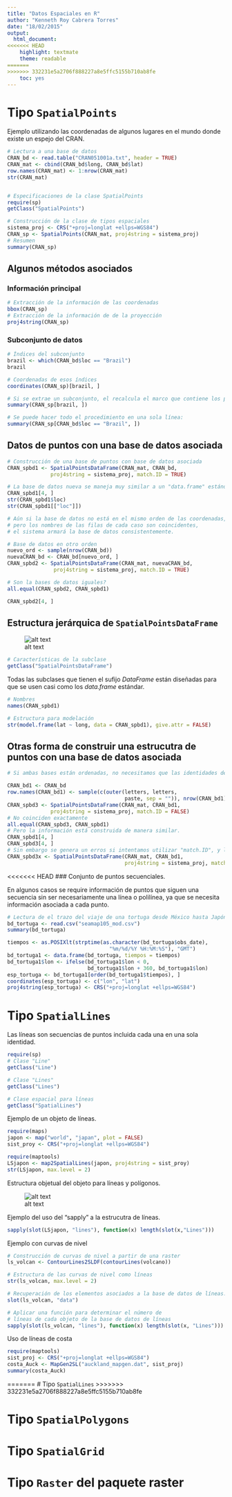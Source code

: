 ```yaml
---
title: "Datos Espaciales en R"
author: "Kenneth Roy Cabrera Torres"
date: "18/02/2015"
output:
  html_document:
<<<<<<< HEAD
    highlight: textmate
    theme: readable
=======
>>>>>>> 332231e5a2706f888227a8e5ffc5155b710ab8fe
    toc: yes
---
```


# Tipo `SpatialPoints`

Ejemplo utilizando las coordenadas de algunos lugares en el mundo donde existe un espejo del CRAN.

```r
# Lectura a una base de datos
CRAN_bd <- read.table("CRAN051001a.txt", header = TRUE)
CRAN_mat <- cbind(CRAN_bd$long, CRAN_bd$lat)
row.names(CRAN_mat) <- 1:nrow(CRAN_mat)
str(CRAN_mat)


# Especificaciones de la clase SpatialPoints
require(sp)
getClass("SpatialPoints")

# Construcción de la clase de tipos espaciales
sistema_proj <- CRS("+proj=longlat +ellps=WGS84")
CRAN_sp <- SpatialPoints(CRAN_mat, proj4string = sistema_proj)
# Resumen
summary(CRAN_sp)
```

## Algunos métodos asociados

### Información principal

```r
# Extracción de la información de las coordenadas
bbox(CRAN_sp)
# Extracción de la información de de la proyección
proj4string(CRAN_sp)
```

### Subconjunto de datos

```r
# Índices del subconjunto
brazil <- which(CRAN_bd$loc == "Brazil")
brazil

# Coordenadas de esos índices
coordinates(CRAN_sp)[brazil, ]

# Si se extrae un subconjunto, el recalcula el marco que contiene los puntos
summary(CRAN_sp[brazil, ])

# Se puede hacer todo el procedimiento en una sola línea:
summary(CRAN_sp[CRAN_bd$loc == "Brazil", ])
```

## Datos de puntos con una base de datos asociada

```r
# Construcción de una base de puntos con base de datos asociada
CRAN_spbd1 <- SpatialPointsDataFrame(CRAN_mat, CRAN_bd,
              proj4string = sistema_proj, match.ID = TRUE)

# La base de datos nueva se maneja muy similar a un "data.frame" estándar
CRAN_spbd1[4, ]
str(CRAN_spbd1$loc)
str(CRAN_spbd1[["loc"]])    

# Aún si la base de datos no está en el mismo orden de las coordenadas,
# pero los nombres de las filas de cada caso son coincidentes,
# el sistema armará la base de datos consistentemente.

# Base de datos en otro orden
nuevo_ord <- sample(nrow(CRAN_bd))
nuevaCRAN_bd <- CRAN_bd[nuevo_ord, ]
CRAN_spbd2 <- SpatialPointsDataFrame(CRAN_mat, nuevaCRAN_bd,
               proj4string = sistema_proj, match.ID = TRUE)

# Son la bases de datos iguales?
all.equal(CRAN_spbd2, CRAN_spbd1)

CRAN_spbd2[4, ]
```

## Estructura jerárquica de `SpatialPointsDataFrame`

![alt text](figuras/estrucSpatialPointsDataFrame.png)

```r
# Características de la subclase
getClass("SpatialPointsDataFrame")
```

Todas las subclases que tienen el sufijo *DataFrame* están
diseñadas para que se usen casi como los *data.frame* estándar.

```r
# Nombres
names(CRAN_spbd1)

# Estructura para modelación
str(model.frame(lat ~ long, data = CRAN_spbd1), give.attr = FALSE)
```

## Otras forma de construir una estrucutra de puntos con una base de datos asociada

```r
# Si ambas bases están ordenadas, no necesitamos que las identidades de los puntos coincidan

CRAN_bd1 <- CRAN_bd
row.names(CRAN_bd1) <- sample(c(outer(letters, letters,
                                      paste, sep = "")), nrow(CRAN_bd1))
CRAN_spbd3 <- SpatialPointsDataFrame(CRAN_mat, CRAN_bd1,
              proj4string = sistema_proj, match.ID = FALSE)
# No coinciden exactamente
all.equal(CRAN_spbd3, CRAN_spbd1)
# Pero la información está construida de manera similar.
CRAN_spbd1[4, ]
CRAN_spbd3[4, ]
# Sin embargo se genera un erros si intentamos utilizar "match.ID", y los identificadores no coinciden.
CRAN_spbd3x <- SpatialPointsDataFrame(CRAN_mat, CRAN_bd1,
                                      proj4string = sistema_proj, match.ID = TRUE)

```

<<<<<<< HEAD
### Conjunto de puntos secuenciales.

En algunos casos se require información de puntos que 
siguen una secuencia sin ser necesariamente una línea o polilínea, ya que
se necesita información asociada a cada punto.

```r
# Lectura de el trazo del viaje de una tortuga desde México hasta Japón.
bd_tortuga <- read.csv("seamap105_mod.csv")
summary(bd_tortuga)

tiempos <- as.POSIXlt(strptime(as.character(bd_tortuga$obs_date),
                                 "%m/%d/%Y %H:%M:%S"), "GMT")
bd_tortuga1 <- data.frame(bd_tortuga, tiempos = tiempos)
bd_tortuga1$lon <- ifelse(bd_tortuga1$lon < 0, 
                          bd_tortuga1$lon + 360, bd_tortuga1$lon)
esp_tortuga <- bd_tortuga1[order(bd_tortuga1$tiempos), ]
coordinates(esp_tortuga) <- c("lon", "lat")
proj4string(esp_tortuga) <- CRS("+proj=longlat +ellps=WGS84")
```
              
# Tipo `SpatialLines`

Las líneas son secuencias de puntos incluida cada una en una sola identidad.

```r
require(sp)
# Clase "Line"
getClass("Line")

# Clase "Lines"
getClass("Lines")

# Clase espacial para líneas
getClass("SpatialLines")
```

Ejemplo de un objeto de líneas.

```r
require(maps)
japon <- map("world", "japan", plot = FALSE)
sist_proy <- CRS("+proj=longlat +ellps=WGS84")

require(maptools)
LSjapon <- map2SpatialLines(japon, proj4string = sist_proy)
str(LSjapon, max.level = 2)
```

Estructura objetual del objeto para líneas y polígonos.

![alt text](figuras/lineasPoligo.png)

Ejemplo del uso del "sapply" a la estrucutra de líneas.

```r
sapply(slot(LSjapon, "lines"), function(x) length(slot(x,"Lines")))
```

Ejemplo con curvas de nivel

```r

# Construcción de curvas de nivel a partir de una raster
ls_volcan <- ContourLines2SLDF(contourLines(volcano))

# Estructura de las curvas de nivel como líneas
str(ls_volcan, max.level = 2)

# Recuperación de los elementos asociados a la base de datos de líneas.
slot(ls_volcan, "data")

# Aplicar una función para determinar el número de
# líneas de cada objeto de la base de datos de líneas
sapply(slot(ls_volcan, "lines"), function(x) length(slot(x, "Lines")))
```

Uso de líneas de costa 

```r
require(maptools)
sist_proj <- CRS("+proj=longlat +ellps=WGS84")
costa_Auck <- MapGen2SL("auckland_mapgen.dat", sist_proj)
summary(costa_Auck)
```

=======
# Tipo `SpatialLines`
>>>>>>> 332231e5a2706f888227a8e5ffc5155b710ab8fe

# Tipo `SpatialPolygons`

# Tipo `SpatialGrid`

# Tipo `Raster` del paquete **raster** 
